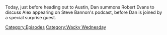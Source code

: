 {{DEFAULTSORT:
    #_EPISODE_0705:The Knowledge Fight Battle Kitchen
}}{{Episode
    | title           = The Knowledge Fight Battle Kitchen
    | caption         = [https://knowledgefight.libsyn.com/705-the-knowledge-fight-battle-kitchen Listen to this episode on Libsyn]
    | episodeNumber   = 705
    | length          = 01:20:56
    | airDate         = July 24, 2022
    | previousEpisode = [[704: 9/11, Part 2]]
    | nextEpisode     = [[706: Photobombing And Sweating]]
}}

{{Stub}}

Today, just before heading out to Austin, Dan summons Robert Evans to discuss Alex appearing on Steve Bannon's podcast, before Dan is joined by a special surprise guest.

[[Category:Episodes]]
[[Category:Wacky Wednesday]]
